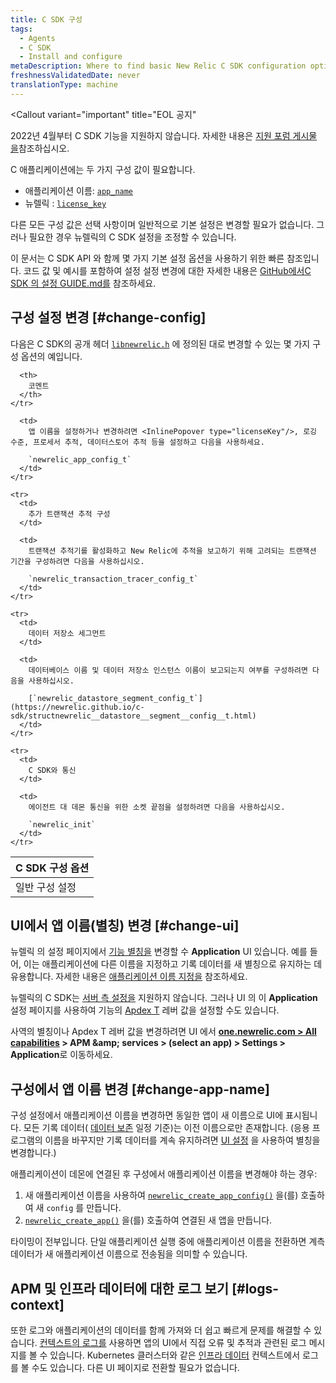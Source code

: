 ```yaml
---
title: C SDK 구성
tags:
  - Agents
  - C SDK
  - Install and configure
metaDescription: Where to find basic New Relic C SDK configuration options you can change to fine-tune monitoring of your app.
freshnessValidatedDate: never
translationType: machine
---
```


<Callout
  variant="important"
  title="EOL 공지"
>
  2022년 4월부터 C SDK 기능을 지원하지 않습니다. 자세한 내용은 [지원 포럼 게시물 을](https://discuss.newrelic.com/t/q1-bulk-eol-announcement-fy23/181744)참조하십시오.
</Callout>

C 애플리케이션에는 두 가지 구성 값이 필요합니다.

* 애플리케이션 이름: [`app_name`](https://newrelic.github.io/c-sdk/struct__newrelic__app__config__t.html#a0543f501cfec009c483be0c6d5d511f7)
* 뉴렐릭 <InlinePopover type="licenseKey"/>: [`license_key`](https://newrelic.github.io/c-sdk/struct__newrelic__app__config__t.html#aac3c5f9a0e5da64836a806c47b954b71)

다른 모든 구성 값은 선택 사항이며 일반적으로 기본 설정은 변경할 필요가 없습니다. 그러나 필요한 경우 뉴렐릭의 <DNT>C SDK</DNT> 설정을 조정할 수 있습니다.

이 문서는 <DNT>C SDK</DNT> API 와 함께 몇 가지 기본 설정 옵션을 사용하기 위한 빠른 참조입니다. 코드 값 및 예시를 포함하여 설정 설정 변경에 대한 자세한 내용은 [GitHub에서<DNT>C SDK</DNT> 의 설정 GUIDE.md를](https://github.com/newrelic/c-sdk/blob/master/GUIDE.md#configuration) 참조하세요.

## 구성 설정 변경 [#change-config]

다음은 C SDK의 공개 헤더 [`libnewrelic.h`](https://newrelic.github.io/c-sdk/libnewrelic_8h.html) 에 정의된 대로 변경할 수 있는 몇 가지 구성 옵션의 예입니다.

<table>
  <thead>
    <tr>
      <th style={{ width: "300px" }}>
        C SDK 구성 옵션
      </th>

      <th>
        코멘트
      </th>
    </tr>
  </thead>

  <tbody>
    <tr>
      <td>
        일반 구성 설정
      </td>

      <td>
        앱 이름을 설정하거나 변경하려면 <InlinePopover type="licenseKey"/>, 로깅 수준, 프로세서 추적, 데이터스토어 추적 등을 설정하고 다음을 사용하세요.

        `newrelic_app_config_t`
      </td>
    </tr>

    <tr>
      <td>
        추가 트랜잭션 추적 구성
      </td>

      <td>
        트랜잭션 추적기를 활성화하고 New Relic에 추적을 보고하기 위해 고려되는 트랜잭션 기간을 구성하려면 다음을 사용하십시오.

        `newrelic_transaction_tracer_config_t`
      </td>
    </tr>

    <tr>
      <td>
        데이터 저장소 세그먼트
      </td>

      <td>
        데이터베이스 이름 및 데이터 저장소 인스턴스 이름이 보고되는지 여부를 구성하려면 다음을 사용하십시오.

        [`newrelic_datastore_segment_config_t`](https://newrelic.github.io/c-sdk/structnewrelic__datastore__segment__config__t.html)
      </td>
    </tr>

    <tr>
      <td>
        C SDK와 통신
      </td>

      <td>
        에이전트 대 데몬 통신을 위한 소켓 끝점을 설정하려면 다음을 사용하십시오.

        `newrelic_init`
      </td>
    </tr>
  </tbody>
</table>

## UI에서 앱 이름(별칭) 변경 [#change-ui]

뉴렐릭 의 설정 페이지에서 [기능 별칭을](/docs/agents/manage-apm-agents/app-naming/name-your-application#differences) 변경할 수 <DNT>**Application**</DNT> UI 있습니다. 예를 들어, 이는 애플리케이션에 다른 이름을 지정하고 기록 데이터를 새 별칭으로 유지하는 데 유용합니다. 자세한 내용은 [애플리케이션 이름 지정을](/docs/agents/manage-apm-agents/app-naming/name-your-application) 참조하세요.

뉴렐릭의 C SDK는 [서버 측 설정을](/docs/agents/manage-apm-agents/configuration/server-side-agent-configuration) 지원하지 않습니다. 그러나 UI 의 이 <DNT>**Application**</DNT> 설정 페이지를 사용하여 기능의 [Apdex T](/docs/apm/new-relic-apm/apdex/apdex-measure-user-satisfaction) 레버 값을 설정할 수도 있습니다.

사역의 별칭이나 Apdex T 레버 값을 변경하려면 UI 에서 <DNT>**[one.newrelic.com > All capabilities](https://one.newrelic.com/all-capabilities) &gt; APM &amp;amp; services &gt; (select an app) &gt; Settings &gt; Application**</DNT>로 이동하세요.

## 구성에서 앱 이름 변경 [#change-app-name]

구성 설정에서 애플리케이션 이름을 변경하면 동일한 앱이 새 이름으로 UI에 표시됩니다. 모든 기록 데이터( [데이터 보존](/docs/apm/new-relic-apm/maintenance/apm-data-retention) 일정 기준)는 이전 이름으로만 존재합니다. (응용 프로그램의 이름을 바꾸지만 기록 데이터를 계속 유지하려면 [UI 설정](#change-ui) 을 사용하여 별칭을 변경합니다.)

애플리케이션이 데몬에 연결된 후 구성에서 애플리케이션 이름을 변경해야 하는 경우:

1. 새 애플리케이션 이름을 사용하여 [`newrelic_create_app_config()`](https://newrelic.github.io/c-sdk/libnewrelic_8h.html#af067b3ff89a40b6fa417e18be5e847aa) 을(를) 호출하여 새 `config` 를 만듭니다.
2. [`newrelic_create_app()`](https://newrelic.github.io/c-sdk/libnewrelic_8h.html#a61dd90439ae3cc5060021f6ab4701132) 을(를) 호출하여 연결된 새 앱을 만듭니다.

<Callout variant="caution">
  타이밍이 전부입니다. 단일 애플리케이션 실행 중에 애플리케이션 이름을 전환하면 계측 데이터가 새 애플리케이션 이름으로 전송됨을 의미할 수 있습니다.
</Callout>

## APM 및 인프라 데이터에 대한 로그 보기 [#logs-context]

또한 로그와 애플리케이션의 데이터를 함께 가져와 더 쉽고 빠르게 문제를 해결할 수 있습니다. [컨텍스트의 로그를](/docs/logs/logs-context/c-sdk-configure-logs-context/) 사용하면 앱의 UI에서 직접 오류 및 추적과 관련된 로그 메시지를 볼 수 있습니다. Kubernetes 클러스터와 같은 [인프라 데이터](/docs/logs/forward-logs/forward-your-logs-using-infrastructure-agent/) 컨텍스트에서 로그를 볼 수도 있습니다. 다른 UI 페이지로 전환할 필요가 없습니다.
